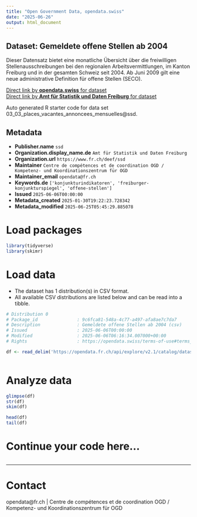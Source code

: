 ```yaml
---
title: "Open Government Data, opendata.swiss"
date: "2025-06-26"
output: html_document
---
```


## Dataset: Gemeldete offene Stellen ab 2004

Dieser Datensatz bietet eine monatliche Übersicht über die freiwilligen Stellenausschreibungen bei den regionalen Arbeitsvermittlungen, im Kanton Freiburg und in der gesamten Schweiz seit 2004. Ab Juni 2009 gilt eine neue administrative Definition für offene Stellen (SECO).

[Direct link by **opendata.swiss** for dataset](https://opendata.swiss/de/dataset/gemeldete-offene-stellen-ab-2004)<br>
[Direct link by **Amt für Statistik und Daten Freiburg** for dataset](https://opendata.fr.ch/explore/dataset/03_03_places_vacantes_annoncees_mensuelles/)

Auto generated R starter code for data set 03_03_places_vacantes_annoncees_mensuelles@ssd.

## Metadata

- **Publisher.name** `ssd`
- **Organization.display_name.de** `Amt für Statistik und Daten Freiburg`
- **Organization.url** `https://www.fr.ch/deef/ssd`
- **Maintainer** `Centre de compétences et de coordination OGD / Kompetenz- und Koordinationszentrum für OGD`
- **Maintainer_email** `opendata@fr.ch`
- **Keywords.de** `['konjunkturindikatoren', 'freiburger-konjunkturspiegel', 'offene-stellen']`
- **Issued** `2025-06-06T00:00:00`
- **Metadata_created** `2025-01-30T19:22:23.728342`
- **Metadata_modified** `2025-06-25T05:45:29.885078`


# Load packages

```r

library(tidyverse)
library(skimr)

```

# Load data

-   The dataset has 1 distribution(s) in CSV format.
-   All available CSV distributions are listed below and can be read into a tibble.

```r

# Distribution 0
# Package_id               : 9c6fca81-548a-4c77-a497-afa8ae7c7da7
# Description              : Gemeldete offene Stellen ab 2004 (csv)
# Issued                   : 2025-06-06T00:00:00
# Modified                 : 2025-06-06T06:16:34.007000+00:00
# Rights                   : https://opendata.swiss/terms-of-use#terms_by

df <- read_delim('https://opendata.fr.ch/api/explore/v2.1/catalog/datasets/03_03_places_vacantes_annoncees_mensuelles/exports/csv?use_labels=true')



```

# Analyze data

```r

glimpse(df)
str(df)
skim(df)

head(df)
tail(df)

```

# Continue your code here...

```r

```

------------------------------------------------------------------------

# Contact

opendata@fr.ch | Centre de compétences et de coordination OGD / Kompetenz- und Koordinationszentrum für OGD

